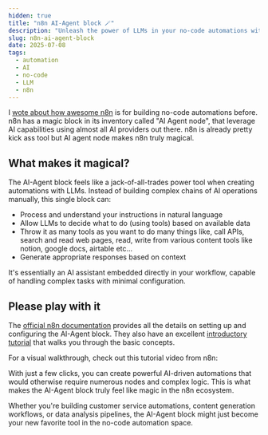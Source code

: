 ```yaml
---
hidden: true
title: "n8n AI-Agent block 🪄"
description: "Unleash the power of LLMs in your no-code automations with n8n's magical AI-Agent block"
slug: n8n-ai-agent-block
date: 2025-07-08
tags:
  - automation
  - AI
  - no-code
  - LLM
  - n8n
---
```



I [wote about how awesome n8n](/automate-everything-with-n8n) is for building no-code automations before. n8n has a magic block in its inventory called "AI Agent node", that leverage AI capabilities using almost all AI providers out there. n8n is already pretty kick ass tool but AI agent node makes n8n truly magical.

<ImageZoom
  src="/images/blog/2025/n8n-ai-agent-block.jpg"
  alt="n8n AI-Agent block interface showing the simple yet powerful configuration options"
  width={800}
  height={450}
/>

## What makes it magical?

The AI-Agent block feels like a jack-of-all-trades power tool when creating automations with LLMs. Instead of building complex chains of AI operations manually, this single block can:

- Process and understand your instructions in natural language
- Allow LLMs to decide what to do (using tools) based on available data
- Throw it as many tools as you want to do many things like, call APIs, search and read web pages, read, write from various content tools like notion, google docs, airtable etc...
- Generate appropriate responses based on context

It's essentially an AI assistant embedded directly in your workflow, capable of handling complex tasks with minimal configuration.

## Please play with it

The [official n8n documentation](https://docs.n8n.io/integrations/builtin/cluster-nodes/root-nodes/n8n-nodes-langchain.agent/) provides all the details on setting up and configuring the AI-Agent block. They also have an excellent [introductory tutorial](https://docs.n8n.io/advanced-ai/intro-tutorial/#ai-concepts-in-n8n) that walks you through the basic concepts.

For a visual walkthrough, check out this tutorial video from n8n:

<YouTube id="yzvLfHb0nqE" />

With just a few clicks, you can create powerful AI-driven automations that would otherwise require numerous nodes and complex logic. This is what makes the AI-Agent block truly feel like magic in the n8n ecosystem.

Whether you're building customer service automations, content generation workflows, or data analysis pipelines, the AI-Agent block might just become your new favorite tool in the no-code automation space.

